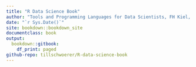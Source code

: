 ```yaml
---
title: "R Data Science Book"
author: "Tools and Programming Languages for Data Scientists, FH Kiel, Summer Term 2020"
date: "`r Sys.Date()`"
site: bookdown::bookdown_site
documentclass: book
output:
  bookdown::gitbook:
    df_print: paged
github-repo: tillschwoerer/R-data-science-book
---
```

